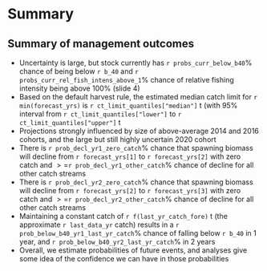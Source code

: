 # Summary

## Summary of management outcomes

* Uncertainty is large, but stock currently has `r probs_curr_below_b40`%
      chance of being below `r b_40` and
      `r probs_curr_rel_fish_intens_above_1`% chance of relative fishing
      intensity being above 100% (slide 4)
* Based on the default harvest rule, the estimated median catch limit
  for `r min(forecast_yrs)` is `r ct_limit_quantiles["median"]` t
  (with 95% interval from `r ct_limit_quantiles["lower"]` to
  `r ct_limit_quantiles["upper"]` t
* Projections strongly influenced by size of above-average 2014 and 2016
  cohorts, and the large but still highly uncertain 2020 cohort
* There is `r prob_decl_yr1_zero_catch`% chance that spawning biomass will
  decline from `r forecast_yrs[1]` to `r forecast_yrs[2]` with zero catch and
  $>=$`r prob_decl_yr1_other_catch`% chance of decline for all other catch
  streams
* There is `r prob_decl_yr2_zero_catch`% chance that spawning biomass will
  decline from `r forecast_yrs[2]` to `r forecast_yrs[3]` with zero catch and
  $>=$`r prob_decl_yr2_other_catch`% chance of decline for all other catch
  streams
* Maintaining a constant catch of `r f(last_yr_catch_fore)` t (the approximate
  `r last_data_yr` catch) results in a `r prob_below_b40_yr1_last_yr_catch`%
  chance of falling below `r b_40` in 1 year, and
  `r prob_below_b40_yr2_last_yr_catch`% in 2 years
* Overall, we estimate probabilities of future events, and analyses give some
  idea of the confidence we can have in those probabilities

